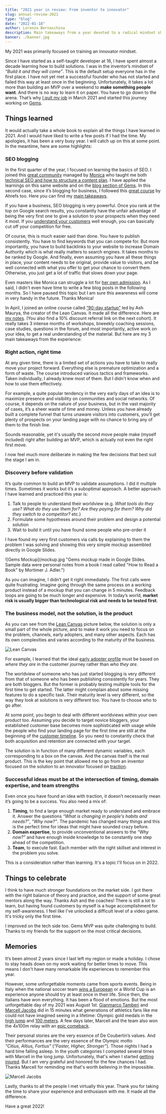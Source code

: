 ```yaml
---
title: "2021 year in review: From inventor to innovator"
slug: annual-review-2021
type: "blog"
date: "2022-01-18"
author: Lorenzo Bernaschina
description: Main takeaways from a year devoted to a radical mindset shift.
banner: ./banner.jpg
---
```

My 2021 was primarily focused on training an innovator mindset. 

Since I have started as a self-taught developer at 16, I have spent almost a decade learning how to build solutions. I was in the inventor’s mindset of *“Build it and they will come”*. This is the default setup everyone has in the first place. I have not yet met a successful founder who has not started and failed this way at least once in the beginning. Unfortunately, it takes a lot more than building an MVP over a weekend to **make something people want**. And there is no way to learn it on paper. You have to go down to the arena. That’s why [I quit my job](https://ittaboba.com/article/quit-my-job) in March 2021 and started this journey working on [Gems](https://gemsnotes.app/).

## Things learned
It would actually take a whole book to explain all the things I have learned in 2021. And I would have liked to write a few posts if I had the time. My apologies, it has been a very busy year. I will catch up on this at some point. In the meantime, here are some highlights:

### SEO blogging 
In the first quarter of the year, I focused on learning the basics of SEO. I joined this [great community](https://bloggingfordevs.com) managed by [Monica](https://twitter.com/monicalent) who taught me both [technical SEO and how to structure a content plan](https://golden-workshop-ecc.notion.site/SEO-7099bc7610a649beb385b712a74e5e77). I have applied the learnings on this same website and on the [blog section of Gems](https://gemsnotes.app/blog/). In this second case, since it’s blogging for business, I followed this [great course](https://ahrefs.com/academy/blogging-for-business) by Ahrefs too. Here you can find my [main takeaways](https://golden-workshop-ecc.notion.site/Blogging-for-business-a4cb0d9b1c27438bafaf2fbfd8b2bd1a). 

If you have a business, SEO blogging is very powerful. Once you rank at the top on Google search results, you constantly have the unfair advantage of being the very first one to give a solution to your prospects when they need it most. If you [understand your customers](https://golden-workshop-ecc.notion.site/When-is-the-worst-time-of-year-to-run-ads-for-new-homes-8d13092ab5d44975b4bd4f819cc653ac) well enough, you can basically cut off your competition for free. 

Of course, this is much easier said than done. You have to publish consistently. You have to find keywords that you can compete for. But more importantly, you have to build backlinks to your website to increase Domain Authority which is what really matters to search engines. It takes months to be ranked by Google. And finally, even assuming you have all these things in place, your content needs to be original, provide value to visitors, and be well connected with what you offer to get your chance to convert them. Otherwise, you just get a lot of traffic that slows down your page. 

Even masters like Monica can struggle a lot for [her own admission](https://twitter.com/monicalent/status/1467438142609408000). As I said, I didn't even have time to write a few blog posts in the following months. So I have paused this topic but I am sure this awareness will come in very handy in the future. Thanks Monica!

In April, I joined an online course called [“90-day startup”](https://leanstack.com/training/90-day-startup) led by Ash Maurya, the creator of the Lean Canvas. It made all the difference. Here are [my notes](https://golden-workshop-ecc.notion.site/90-day-startup-68959c7a8d434f5f9ed94420ad2e297d). (You also find a 10% discount referral link on the next cohort). It really takes 3 intense months of workshops, biweekly coaching sessions, case studies, questions in the forum, and most importantly, active work on your idea, to get a real understanding of the material. But here are my 3 main takeaways from the experience:

### Right action, right time
At any given time, there is a limited set of actions you have to take to really move your project forward. Everything else is premature optimization and a form of waste. The course introduced various tactics and frameworks. Taken individually, I already knew most of them. But I didn't know when and how to use them effectively. 

For example, a quite popular tendency in the very early days of an idea is to maximize presence and visibility on communities and social networks. Of course, it depends on the nature of your business, but in the vast majority of cases, it’s a sheer waste of time and money. Unless you have already built a complete funnel that turns unaware visitors into customers, you’ll get plenty of prospects on your landing page with no chance to bring any of them to the finish line. 

Sounds reasonable, yet it's usually the second move people make (myself included) right after building an MVP, which is actually not even the right first move.

I now feel much more deliberate in making the few decisions that best suit the stage I am in.

### Discovery before validation
It’s quite common to build an MVP to validate assumptions. I did it multiple times. Sometimes it works but it’s a suboptimal approach. A better approach I have learned and practiced this year is:
1. Talk to people to understand their worldview (e.g. *What tools do they use? What do they use them for? Are they paying for them? Why did they switch to a competitor?* etc.)
2. Formulate some hypotheses around their problem and design a potential solution
3. Wait to build it until you have found some people who pre-order it

I have found my very first customers via calls by explaining to them the problem I was solving and showing this very simple mockup assembled directly in Google Slides. 

![Gems Mockup](mockup.jpg "Gems mockup made in Google Slides. Sample data were personal notes from a book I read called "How to Read a Book" by Mortimer J. Adler.")

As you can imagine, I didn’t get it right immediately. The first calls were quite frustrating. Imagine going through the same process on a working product instead of a mockup that you can change in 5 minutes. Feedback loops are going to be much longer and expensive. In today’s world, **market risk is usually bigger than technological risk and needs to be tested first**. 

### The business model, not the solution, is the product
As you can see from the [Lean Canvas](https://golden-workshop-ecc.notion.site/Lean-Canvas-3b92aae4d47b4241942d7b39722976c9) picture below, the solution is only a small part of the whole picture, and to make it work you need to focus on the problem, channels, early adopters, and many other aspects. Each has its own complexities and varies according to the maturity of the business.

![Lean Canvas](leancanvas.jpg "Lean Canvas.")

For example, I learned that the ideal [early adopter profile](https://golden-workshop-ecc.notion.site/Early-adopter-criteria-6d5fd35f66804b5080cdf29502fd2c56) must be based on *where they are* in the customer journey rather than *who they are*.

The worldview of someone who has just started blogging is very different from that of someone who has been publishing consistently for years. They are both bloggers. But the former is probably testing multiple tools for the first time to get started. The latter might complain about some missing features to do a specific task. Their maturity level is very different, so the way they look at solutions is very different too. You have to choose who to go after.

At some point, you begin to deal with different worldviews within your own product too. Assuming you decide to target novice bloggers, your established customer base becomes more sophisticated with usage while the people who find your landing page for the first time are still at the beginning of the [customer timeline](https://golden-workshop-ecc.notion.site/JTBD-timeline-963dc97617b74cf2bef384dcf01a0ed5). So you need to constantly check that both acquisition and retention are connected with your target.

The solution is in function of many different dynamic variables, each corresponding to a box on the canvas. And the canvas itself is the real product. This is the key point that allowed me to go from an inventor focused on the solution to an innovator focused on [traction](https://golden-workshop-ecc.notion.site/Traction-is-the-Goal-09239d24fde344afaa740cc97c30427a).

### Successful ideas must be at the intersection of timing, domain expertise, and team strengths
Even once you have found an idea with traction, it doesn’t necessarily mean it’s going to be a success. You also need a mix of:
1. **Timing**, to find a large enough market ready to understand and embrace it. Answer the questions *“What is changing in people's habits and needs?”*, *“Why now?”*. The pandemic has changed many things and this is the perfect time for ideas that might have sounded crazy before.
2. **Domain expertise**, to provide unconventional answers to the *“Why now?”* and have enough inside knowledge to be constantly one step ahead of the competition.
3. **Team**, to execute fast. Each member with the right skillset and interest in the problem you solve. 

This is a consideration rather than learning. It's a topic I'll focus on in 2022.

## Things to celebrate
I think to have much stronger foundations on the market side. I got there with the right balance of theory and practice, and the support of some great mentors along the way. Thanks Ash and the coaches! There is still a lot to learn, but having found customers by myself is a huge accomplishment for my self-awareness. I feel like I've unlocked a difficult level of a video game. It's tricky only the first time.

I improved on the tech side too. Gems MVP was quite challenging to build. Thanks to my friends for the support on the most critical decisions.

## Memories
It’s been almost 2 years since I last left my region or made a holiday. I chose to stay heads down on my work waiting for better times to move. This means I don't have many remarkable life experiences to remember this year. 

However, some unforgettable moments came from sports events. Being in Italy when the national soccer team [wins a European](https://youtu.be/lPjmLCs2ung) or a World Cup is an experience anyone should try at least once in their life. Since then, the Italians have won everything. It has been a flood of emotions. But the most unforgettable day of my 2021 was August 1st. [Gianmarco Tamberi](https://en.wikipedia.org/wiki/Gianmarco_Tamberi) and [Marcell Jacobs](https://en.wikipedia.org/wiki/Marcell_Jacobs) did in 15 minutes what generations of athletics fans like me could not have imagined seeing in a lifetime: Olympic gold medals in the [high jump](https://youtu.be/QFY0GIC-69A) and [100 meters](https://youtu.be/cNstaDY6ql8). A few days later, Marcell and the team also won the 4x100m relay with an [epic comeback](https://youtu.be/B7lQ8JxFLTY). 

Their personal stories are the very essence of De Coubertin’s values. And their performances are the very essence of the Olympic motto *“Citius, Altius, Fortius”* (*“Faster, Higher, Stronger”*). Those nights I had a hard time falling asleep. In the youth categories I competed several times with Marcell in the long jump. Unfortunately, that's when I started [getting injured](/about). But I am very grateful and honored for the few chances I had. Thanks Marcell for reminding me that's worth believing in the impossible.

![Marcell Jacobs](marcell.jpg "Marcell Jacobs and me on the podium of the Long Jump regional indoor championship U16 – Saronno (VA), January 30th, 2011.")

Lastly, thanks to all the people I met virtually this year. Thank you for taking the time to share your experience and enthusiasm with me. It made all the difference.

Have a great 2022!
